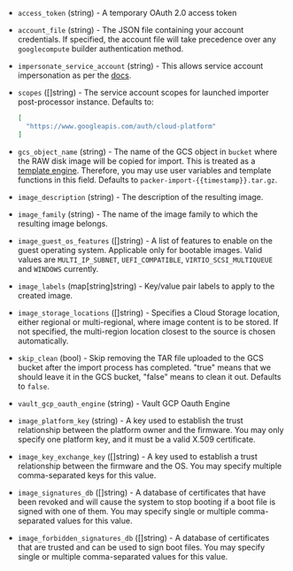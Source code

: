 <!-- Code generated from the comments of the Config struct in post-processor/googlecompute-import/post-processor.go; DO NOT EDIT MANUALLY -->

- `access_token` (string) - A temporary OAuth 2.0 access token

- `account_file` (string) - The JSON file containing your account credentials.
  If specified, the account file will take precedence over any `googlecompute` builder authentication method.

- `impersonate_service_account` (string) - This allows service account impersonation as per the [docs](https://cloud.google.com/iam/docs/impersonating-service-accounts).

- `scopes` ([]string) - The service account scopes for launched importer post-processor instance.
  Defaults to:
  
  ```json
  [
    "https://www.googleapis.com/auth/cloud-platform"
  ]
  ```

- `gcs_object_name` (string) - The name of the GCS object in `bucket` where
  the RAW disk image will be copied for import. This is treated as a
  [template engine](/packer/docs/templates/legacy_json_templates/engine). Therefore, you
  may use user variables and template functions in this field. Defaults to
  `packer-import-{{timestamp}}.tar.gz`.

- `image_description` (string) - The description of the resulting image.

- `image_family` (string) - The name of the image family to which the resulting image belongs.

- `image_guest_os_features` ([]string) - A list of features to enable on the guest operating system. Applicable only for bootable images. Valid
  values are `MULTI_IP_SUBNET`, `UEFI_COMPATIBLE`,
  `VIRTIO_SCSI_MULTIQUEUE` and `WINDOWS` currently.

- `image_labels` (map[string]string) - Key/value pair labels to apply to the created image.

- `image_storage_locations` ([]string) - Specifies a Cloud Storage location, either regional or multi-regional, where image content is to be stored. If not specified, the multi-region location closest to the source is chosen automatically.

- `skip_clean` (bool) - Skip removing the TAR file uploaded to the GCS
  bucket after the import process has completed. "true" means that we should
  leave it in the GCS bucket, "false" means to clean it out. Defaults to
  `false`.

- `vault_gcp_oauth_engine` (string) - Vault GCP Oauth Engine

- `image_platform_key` (string) - A key used to establish the trust relationship between the platform owner and the firmware. You may only specify one platform key, and it must be a valid X.509 certificate.

- `image_key_exchange_key` ([]string) - A key used to establish a trust relationship between the firmware and the OS. You may specify multiple comma-separated keys for this value.

- `image_signatures_db` ([]string) - A database of certificates that have been revoked and will cause the system to stop booting if a boot file is signed with one of them. You may specify single or multiple comma-separated values for this value.

- `image_forbidden_signatures_db` ([]string) - A database of certificates that are trusted and can be used to sign boot files. You may specify single or multiple comma-separated values for this value.

<!-- End of code generated from the comments of the Config struct in post-processor/googlecompute-import/post-processor.go; -->
